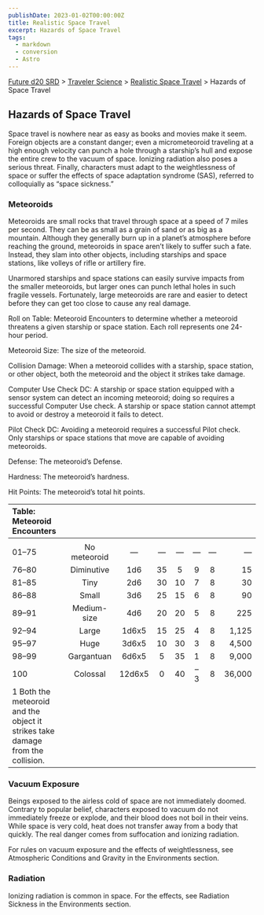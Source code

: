 ```yaml
---
publishDate: 2023-01-02T00:00:00Z
title: Realistic Space Travel
excerpt: Hazards of Space Travel
tags:
  - markdown
  - conversion
  - Astro
---
```






[Future d20 SRD](/#futureD20) > [Traveler Science](future-d20-srd-traveler-science-index) > [Realistic Space Travel](future-d20-srd-traveler-science-realistic-space-travel-index) > Hazards of Space Travel




## Hazards of Space Travel


Space travel is nowhere near as easy as books and movies make it seem. Foreign objects are a constant danger; even a micrometeoroid traveling at a high enough velocity can punch a hole through a starship’s hull and expose the entire crew to the vacuum of space. Ionizing radiation also poses a serious threat. Finally, characters must adapt to the weightlessness of space or suffer the effects of space adaptation syndrome (SAS), referred to colloquially as “space sickness.”


### Meteoroids


Meteoroids are small rocks that travel through space at a speed of 7 miles per second. They can be as small as a grain of sand or as big as a mountain. Although they generally burn up in a planet’s atmosphere before reaching the ground, meteoroids in space aren’t likely to suffer such a fate. Instead, they slam into other objects, including starships and space stations, like volleys of rifle or artillery fire.


Unarmored starships and space stations can easily survive impacts from the smaller meteoroids, but larger ones can punch lethal holes in such fragile vessels. Fortunately, large meteoroids are rare and easier to detect before they can get too close to cause any real damage.


Roll on Table: Meteoroid Encounters to determine whether a meteoroid threatens a given starship or space station. Each roll represents one 24-hour period.


Meteoroid Size: The size of the meteoroid.


Collision Damage: When a meteoroid collides with a starship, space station, or other object, both the meteoroid and the object it strikes take damage.


Computer Use Check DC: A starship or space station equipped with a sensor system can detect an incoming meteoroid; doing so requires a successful Computer Use check. A starship or space station cannot attempt to avoid or destroy a meteoroid it fails to detect.


Pilot Check DC: Avoiding a meteoroid requires a successful Pilot check. Only starships or space stations that move are capable of avoiding meteoroids.


Defense: The meteoroid’s Defense.


Hardness: The meteoroid’s hardness.


Hit Points: The meteoroid’s total hit points.


| Table: Meteoroid Encounters |  |  |  |  |  |  |  |
| :----------------------------- | :--: | :--: | :--: | :--: | :--: | :--: | --: |
|  |  |  |  |  |  |  |  |
| 01–75 | No meteoroid | — | — | — | — | — | — |
| 76–80 | Diminutive | 1d6 | 35 | 5 | 9 | 8 | 15 |
| 81–85 | Tiny | 2d6 | 30 | 10 | 7 | 8 | 30 |
| 86–88 | Small | 3d6 | 25 | 15 | 6 | 8 | 90 |
| 89–91 | Medium-size | 4d6 | 20 | 20 | 5 | 8 | 225 |
| 92–94 | Large | 1d6x5 | 15 | 25 | 4 | 8 | 1,125 |
| 95–97 | Huge | 3d6x5 | 10 | 30 | 3 | 8 | 4,500 |
| 98–99 | Gargantuan | 6d6x5 | 5 | 35 | 1 | 8 | 9,000 |
| 100 | Colossal | 12d6x5 | 0 | 40 | –3 | 8 | 36,000 |
| 1 Both the meteoroid and the object it strikes take damage from the collision. |  |  |  |  |  |  |  |



### Vacuum Exposure


Beings exposed to the airless cold of space are not immediately doomed. Contrary to popular belief, characters exposed to vacuum do not immediately freeze or explode, and their blood does not boil in their veins. While space is very cold, heat does not transfer away from a body that quickly. The real danger comes from suffocation and ionizing radiation.


For rules on vacuum exposure and the effects of weightlessness, see Atmospheric Conditions and Gravity in the Environments section.


### Radiation


Ionizing radiation is common in space. For the effects, see Radiation Sickness in the Environments section.



